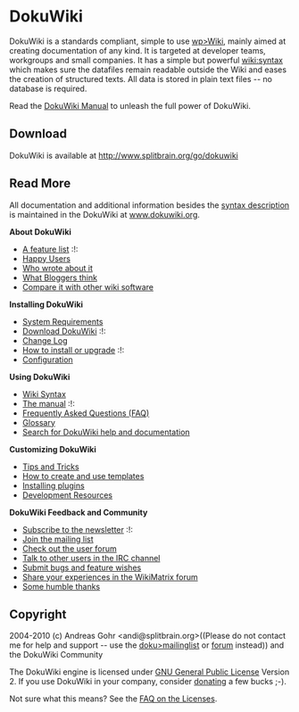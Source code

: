 = DokuWiki =

[[doku>wiki:dokuwiki|{{wiki:dokuwiki-128.png }}]] DokuWiki is a standards compliant, simple to use [[wp>Wiki]], mainly aimed at creating documentation of any kind. It is targeted at developer teams, workgroups and small companies. It has a simple but powerful [[wiki:syntax]] which makes sure the datafiles remain readable outside the Wiki and eases the creation of structured texts. All data is stored in plain text files -- no database is required.

Read the [[doku>manual|DokuWiki Manual]] to unleash the full power of DokuWiki.

== Download ==

DokuWiki is available at http://www.splitbrain.org/go/dokuwiki


== Read More ==

All documentation and additional information besides the [[syntax|syntax description]] is maintained in the DokuWiki at [[doku>|www.dokuwiki.org]].

'''About DokuWiki'''

* [[doku>features|A feature list]] :!:
* [[doku>users|Happy Users]]
* [[doku>press|Who wrote about it]]
* [[doku>blogroll|What Bloggers think]]
* [[http://www.wikimatrix.org/show/DokuWiki|Compare it with other wiki software]]

'''Installing DokuWiki'''

* [[doku>requirements|System Requirements]]
* [[http://www.splitbrain.org/go/dokuwiki|Download DokuWiki]] :!:
* [[doku>changes|Change Log]]
* [[doku>Install|How to install or upgrade]] :!:
* [[doku>config|Configuration]]

'''Using DokuWiki'''

* [[doku>syntax|Wiki Syntax]]
* [[doku>manual|The manual]] :!:
* [[doku>FAQ|Frequently Asked Questions (FAQ)]]
* [[doku>glossary|Glossary]]
* [[http://search.dokuwiki.org|Search for DokuWiki help and documentation]]

'''Customizing DokuWiki'''

* [[doku>tips|Tips and Tricks]]
* [[doku>Template|How to create and use templates]]
* [[doku>plugins|Installing plugins]]
* [[doku>development|Development Resources]]

'''DokuWiki Feedback and Community'''

* [[doku>newsletter|Subscribe to the newsletter]] :!:
* [[doku>mailinglist|Join the mailing list]]
* [[http://forum.dokuwiki.org|Check out the user forum]]
* [[doku>irc|Talk to other users in the IRC channel]]
* [[http://bugs.splitbrain.org/index.php?project=1|Submit bugs and feature wishes]]
* [[http://www.wikimatrix.org/forum/viewforum.php?id=10|Share your experiences in the WikiMatrix forum]]
* [[doku>thanks|Some humble thanks]]


== Copyright ==

2004-2010 (c) Andreas Gohr <andi@splitbrain.org>((Please do not contact me for help and support -- use the [[doku>mailinglist]] or [[http://forum.dokuwiki.org|forum]] instead)) and the DokuWiki Community

The DokuWiki engine is licensed under [[http://www.gnu.org/licenses/gpl.html|GNU General Public License]] Version 2. If you use DokuWiki in your company, consider [[doku>donate|donating]] a few bucks ;-).

Not sure what this means? See the [[doku>faq:license|FAQ on the Licenses]].
